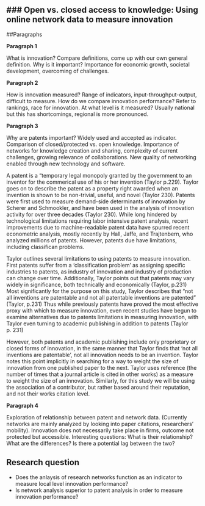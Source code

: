 ### Open vs. closed access to knowledge: Using online network data to measure innovation
-----------------------

##Paragraphs

**Paragraph 1**

What is innovation? Compare definitions, come up with our own general definition.
Why is it important? Importance for economic growth, societal development, overcoming of challenges.

**Paragraph 2**

How is innovation measured? Range of indicators, input-throughput-output, difficult to measure.
How do we compare innovation performance? Refer to rankings, race for innovation.
At what level is it measured? Usually national but this has shortcomings, regional is more pronounced.

**Paragraph 3**

Why are patents important? Widely used and accepted as indicator.
Comparison of closed/protected vs. open knowledge.
Importance of networks for knowledge creation and sharing, complexity of current challenges, growing relevance of collaborations.
New quality of networking enabled through new technology and software.

A patent is a "temporary legal monopoly granted by the government to an inventor for the commerical use of his or her invention (Taylor p.229). Taylor goes on to describe the patent as a property right awarded when an invention is shown to be non-trivial, useful, and novel (Taylor 230). Patents were first used to measure demand-side determinants of innovation by Scherer and Schmookler, and have been used in the analysis of innovation activity for over three decades (Taylor 230). While long hindered by technological limitations requiring labor intensive patent analysis, recent improvements due to machine-readable patent data have spurred recent econometric analysis, mostly recently by Hall, Jaffe, and Trajtenbern, who analyzed millions of patents. However, patents due have limitations, including classifican problems.  

Taylor outlines several limitations to using patents to measure innovation. First patents suffer from a 'classification problem' as assigning specific industries to patents, as industry of innovation and industry of production can change over time. Additionally, Taylor points out that patents may vary widely in significance, both technically and economically (Taylor, p.231) Most significantly for the purpose on this study, Taylor describes that "not all inventions are patentable and not all patentable inventions are patented" (Taylor, p.231) Thus while previously patents have proved the most effective proxy with which to measure innovation, even recent studies have begun to examine alternatives due to patents limitations in measuring innovation, with Taylor even turning to academic publishing in addition to patents (Taylor p. 231)

However, both patents and academic publishing include only proprietary or closed forms of innovation, in the same manner that Taylor finds that 'not all inventions are patentable', not all innovation needs to be an invention.  Taylor notes this point implicitly in searching for a way to weight the size of innovation from one published paper to the next. Taylor uses reference (the number of times that a journal article is cited in other works) as a measure to weight the size of an innovation. Similarly, for this study we will be using the association of a contributor, but rather based around their reputation, and not their works citation level.  

**Paragraph 4**

Exploration of relationship between patent and network data.
(Currently networks are mainly analyzed by looking into paper citations, researchers' mobility).
Innovation does not necessarily take place in firms, outcome not protected but accessible.
Interesting questions: What is their relationship? What are the differences? Is there a potential lag between the two?

## Research question
- Does the anlaysis of research networks function as an indicator to measure local level innovation performance?
- Is network analysis superior to patent analysis in order to measure innovation performance?


